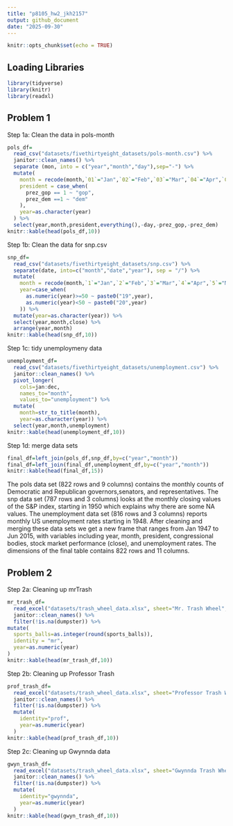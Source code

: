 ```yaml
---
title: "p8105_hw2_jkh2157"
output: github_document
date: "2025-09-30"
---
```


```r
knitr::opts_chunk$set(echo = TRUE)
```

## Loading Libraries 

```r
library(tidyverse)
library(knitr)
library(readxl)
```

## Problem 1

Step 1a: Clean the data in pols-month

```r
pols_df=
  read_csv("datasets/fivethirtyeight_datasets/pols-month.csv") %>% 
  janitor::clean_names() %>% 
  separate (mon, into = c("year","month","day"),sep="-") %>% 
  mutate(
    month = recode(month,`01`="Jan",`02`="Feb",`03`="Mar",`04`="Apr",`05`="May",`06`="Jun",`07`="Jul",`08`="Aug",`09`="Sep",`10`="Oct",`11`="Nov",`12`="Dec"),
    president = case_when(
      prez_gop == 1 ~ "gop",
      prez_dem ==1 ~ "dem"
    ),
    year=as.character(year)
  ) %>% 
  select(year,month,president,everything(),-day,-prez_gop,-prez_dem)
knitr::kable(head(pols_df,10))
```

Step 1b: Clean the data for snp.csv 

```r
snp_df=
  read_csv("datasets/fivethirtyeight_datasets/snp.csv") %>% 
  separate(date, into=c("month","date","year"), sep = "/") %>% 
  mutate(
    month = recode(month,`1`="Jan",`2`="Feb",`3`="Mar",`4`="Apr",`5`="May",`6`="Jun",`7`="Jul",`8`="Aug",`9`="Sep",`10`="Oct",`11`="Nov",`12`="Dec"),
    year=case_when(
      as.numeric(year)>=50 ~ paste0("19",year),
      as.numeric(year)<50 ~ paste0("20",year)
    )) %>% 
  mutate(year=as.character(year)) %>% 
  select(year,month,close) %>% 
  arrange(year,month)
knitr::kable(head(snp_df,10))
```

Step 1c: tidy unemploymeny data 

```r
unemployment_df=
  read_csv("datasets/fivethirtyeight_datasets/unemployment.csv") %>% 
  janitor::clean_names() %>% 
  pivot_longer(
    cols=jan:dec,
    names_to="month",
    values_to="unemployment") %>% 
  mutate(
    month=str_to_title(month),
    year=as.character(year)) %>% 
  select(year,month,unemployment)
knitr::kable(head(unemployment_df,10))
```

Step 1d: merge data sets 

```r
final_df=left_join(pols_df,snp_df,by=c("year","month"))
final_df=left_join(final_df,unemployment_df,by=c("year","month"))
knitr::kable(head(final_df,15))
```

The pols data set (822 rows and 9 columns) contains the monthly counts of Democratic and Republican governors,senators, and representatives. The snp data set (787 rows and 3 columns) looks at the monthly closing values of the S&P index, starting in 1950 which explains why there are some NA values. The unemployment data set (816 rows and 3 columns) reports monthly US unemployment rates starting in 1948. After cleaning and merging these data sets we get a new frame that ranges from Jan 1947 to Jun 2015, with variables including year, month, president, congressional bodies, stock market performance (close), and unemployment rates. The dimensions of the final table contains 822 rows and 11 columns.

## Problem 2 

Step 2a: Cleaning up mrTrash

```r
mr_trash_df=
  read_excel("datasets/trash_wheel_data.xlsx", sheet="Mr. Trash Wheel", range = "A2:N655") %>% 
  janitor::clean_names() %>% 
  filter(!is.na(dumpster)) %>% 
mutate(
  sports_balls=as.integer(round(sports_balls)),
  identity = "mr",
  year=as.numeric(year)
)
knitr::kable(head(mr_trash_df,10))
```

Step 2b: Cleaning up Professor Trash 

```r
prof_trash_df=
  read_excel("datasets/trash_wheel_data.xlsx", sheet="Professor Trash Wheel", range="A2:M123") %>% 
  janitor::clean_names() %>% 
  filter(!is.na(dumpster)) %>% 
  mutate(
    identity="prof",
    year=as.numeric(year)
  )
knitr::kable(head(prof_trash_df,10))
```

Step 2c: Cleaning up Gwynnda data 

```r
gwyn_trash_df=
  read_excel("datasets/trash_wheel_data.xlsx", sheet="Gwynnda Trash Wheel", range = "A2:L266") %>% 
  janitor::clean_names() %>% 
  filter(!is.na(dumpster)) %>% 
  mutate(
    identity="gwynnda",
    year=as.numeric(year)
  )
knitr::kable(head(gwyn_trash_df,10))
```


